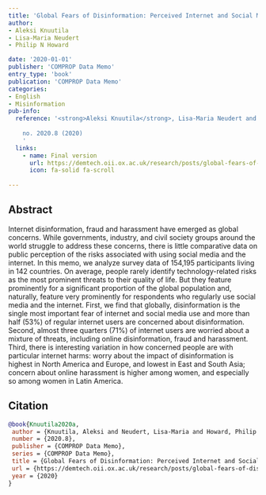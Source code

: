 ```yaml
---
title: 'Global Fears of Disinformation: Perceived Internet and Social Media Harms in 142 Countries'
author: 
- Aleksi Knuutila
- Lisa-Maria Neudert
- Philip N Howard

date: '2020-01-01'
publisher: 'COMPROP Data Memo'
entry_type: 'book'
publication: 'COMPROP Data Memo'
categories:
- English
- Misinformation
pub-info:
  reference: '<strong>Aleksi Knuutila</strong>, Lisa-Maria Neudert and Philip N Howard, “Global Fears of Disinformation: Perceived Internet and Social Media Harms in 142 Countries,” <em>COMPROP Data Memo</em>
    
    no. 2020.8 (2020)
    '
  links:
    - name: Final version
      url: https://demtech.oii.ox.ac.uk/research/posts/global-fears-of-disinformation-perceived-internet-and-social-media-harms-in-142-countries/
      icon: fa-solid fa-scroll
    
---
```




## Abstract

Internet disinformation, fraud and harassment have emerged as global concerns. While governments, industry, and civil society groups around the world struggle to address these concerns, there is little comparative data on public perception of the risks associated with using social media and the internet. In this memo, we analyze survey data of 154,195 participants living in 142 countries. On average, people rarely identify technology-related risks as the most prominent threats to their quality of life. But they feature prominently for a significant proportion of the global population and, naturally, feature very prominently for respondents who regularly use social media and the internet. First, we find that globally, disinformation is the single most important fear of internet and social media use and more than half (53%) of regular internet users are concerned about disinformation. Second, almost three quarters (71%) of internet users are worried about a mixture of threats, including online disinformation, fraud and harassment. Third, there is interesting variation in how concerned people are with particular internet harms: worry about the impact of disinformation is highest in North America and Europe, and lowest in East and South Asia; concern about online harassment is higher among women, and especially so among women in Latin America.



## Citation



```bibtex
@book{Knuutila2020a,
 author = {Knuutila, Aleksi and Neudert, Lisa-Maria and Howard, Philip N},
 number = {2020.8},
 publisher = {COMPROP Data Memo},
 series = {COMPROP Data Memo},
 title = {Global Fears of Disinformation: Perceived Internet and Social Media Harms in 142 Countries},
 url = {https://demtech.oii.ox.ac.uk/research/posts/global-fears-of-disinformation-perceived-internet-and-social-media-harms-in-142-countries/},
 year = {2020}
}

```